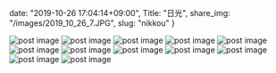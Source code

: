 date: "2019-10-26 17:04:14+09:00",
Title: "日光",
share_img: "/images/2019_10_26_7.JPG",
slug: "nikkou"
}

<img src="/images/2019_10_26_1.JPG" alt="post image" />
<img src="/images/2019_10_26_2.JPG" alt="post image" />
<img src="/images/2019_10_26_3.JPG" alt="post image" />
<img src="/images/2019_10_26_4.JPG" alt="post image" />
<img src="/images/2019_10_26_5.JPG" alt="post image" />
<img src="/images/2019_10_26_6.JPG" alt="post image" />
<img src="/images/2019_10_26_7.JPG" alt="post image" />
<img src="/images/2019_10_26_8.JPG" alt="post image" />
<img src="/images/2019_10_26_9.JPG" alt="post image" />
<img src="/images/2019_10_26_10.JPG" alt="post image" />
<img src="/images/2019_10_26_11.JPG" alt="post image" />
<img src="/images/2019_10_26_12.JPG" alt="post image" />